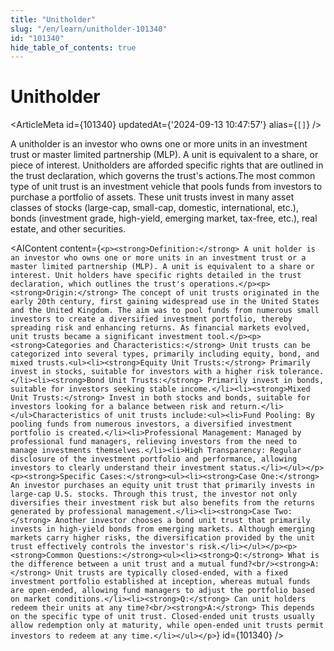 ```yaml
---
title: "Unitholder"
slug: "/en/learn/unitholder-101340"
id: "101340"
hide_table_of_contents: true
---
```



# Unitholder

<ArticleMeta id={101340} updatedAt={'2024-09-13 10:47:57'} alias={`[]`} />
<div className='border-solid border-b border-t-0 my-4 border-[var(--ifm-color-gray-300)]' />

A unitholder is an investor who owns one or more units in an investment trust or master limited partnership (MLP). A unit is equivalent to a share, or piece of interest. Unitholders are afforded specific rights that are outlined in the trust declaration, which governs the trust's actions.The most common type of unit trust is an investment vehicle that pools funds from investors to purchase a portfolio of assets. These unit trusts invest in many asset classes of stocks (large-cap, small-cap, domestic, international, etc.), bonds (investment grade, high-yield, emerging market, tax-free, etc.), real estate, and other securities.

<AIContent content={`<p><strong>Definition:</strong> A unit holder is an investor who owns one or more units in an investment trust or a master limited partnership (MLP). A unit is equivalent to a share or interest. Unit holders have specific rights detailed in the trust declaration, which outlines the trust's operations.</p><p><strong>Origin:</strong> The concept of unit trusts originated in the early 20th century, first gaining widespread use in the United States and the United Kingdom. The aim was to pool funds from numerous small investors to create a diversified investment portfolio, thereby spreading risk and enhancing returns. As financial markets evolved, unit trusts became a significant investment tool.</p><p><strong>Categories and Characteristics:</strong> Unit trusts can be categorized into several types, primarily including equity, bond, and mixed trusts.<ul><li><strong>Equity Unit Trusts:</strong> Primarily invest in stocks, suitable for investors with a higher risk tolerance.</li><li><strong>Bond Unit Trusts:</strong> Primarily invest in bonds, suitable for investors seeking stable income.</li><li><strong>Mixed Unit Trusts:</strong> Invest in both stocks and bonds, suitable for investors looking for a balance between risk and return.</li></ul>Characteristics of unit trusts include:<ul><li>Fund Pooling: By pooling funds from numerous investors, a diversified investment portfolio is created.</li><li>Professional Management: Managed by professional fund managers, relieving investors from the need to manage investments themselves.</li><li>High Transparency: Regular disclosure of the investment portfolio and performance, allowing investors to clearly understand their investment status.</li></ul></p><p><strong>Specific Cases:</strong><ul><li><strong>Case One:</strong> An investor purchases an equity unit trust that primarily invests in large-cap U.S. stocks. Through this trust, the investor not only diversifies their investment risk but also benefits from the returns generated by professional management.</li><li><strong>Case Two:</strong> Another investor chooses a bond unit trust that primarily invests in high-yield bonds from emerging markets. Although emerging markets carry higher risks, the diversification provided by the unit trust effectively controls the investor's risk.</li></ul></p><p><strong>Common Questions:</strong><ul><li><strong>Q:</strong> What is the difference between a unit trust and a mutual fund?<br/><strong>A:</strong> Unit trusts are typically closed-ended, with a fixed investment portfolio established at inception, whereas mutual funds are open-ended, allowing fund managers to adjust the portfolio based on market conditions.</li><li><strong>Q:</strong> Can unit holders redeem their units at any time?<br/><strong>A:</strong> This depends on the specific type of unit trust. Closed-ended unit trusts usually allow redemption only at maturity, while open-ended unit trusts permit investors to redeem at any time.</li></ul></p>`} id={101340} />
